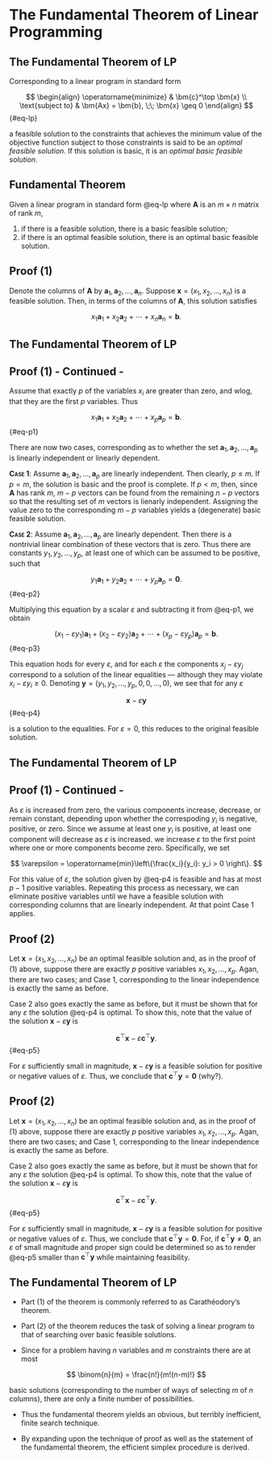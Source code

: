 # The Fundamental Theorem of Linear Programming

## The Fundamental Theorem of LP  {.smaller}

::: {.fragment fragment-index=1}
Corresponding to a linear program in standard form

$$
\begin{align}
\operatorname{minimize} & \bm{c}^\top \bm{x}  \\
\text{subject to} & \bm{Ax} = \bm{b}, \;\; \bm{x} \geq 0
\end{align} 
$$ {#eq-lp}

a feasible solution to the constraints that achieves the minimum value of the
objective function subject to those constraints is said to be an _optimal
feasible solution_. If this solution is basic, it is an _optimal basic feasible
solution_.
:::

::: {.fragment fragment-index=2}

::: {.callout-tip icon=false}
## Fundamental Theorem
Given a linear program in standard form @eq-lp where $\bm{A}$ is an $m \times
n$ matrix of rank $m$,

1. if there is a feasible solution, there is a basic feasible solution;
2. if there is an optimal feasible solution, there is an optimal basic feasible
solution.
:::

:::

::: {.fragment fragment-index=3}

::: {.callout-note icon=false}
## Proof (1)
Denote the columns of $\bm{A}$ by $\bm{a}_1, \bm{a}_2, \ldots, \bm{a}_n$.
Suppose $\bm{x} = (x_1, x_2, \ldots, x_n)$ is a feasible solution. Then, in
terms of the columns of $\bm{A}$, this solution satisfies

$$ x_1\bm{a}_1 + x_2\bm{a}_2 + \cdots + x_n\bm{a}_n = \bm{b}. $$
:::

:::

## The Fundamental Theorem of LP {.smaller}

::: {.callout-note icon=false}
## Proof (1) - Continued -
Assume that exactly $p$ of the variables $x_i$ are greater than zero, and wlog,
that they are the first $p$ variables. Thus

$$ x_1 \bm{a}_1 + x_2 \bm{a}_2 + \cdots + x_p \bm{a}_p = \bm{b}. $$ {#eq-p1}

There are now two cases, corresponding as to whether the set $\bm{a}_1,
\bm{a}_2, \ldots, \bm{a}_p$ is linearly independent or linearly dependent.

__<font style="font-variant: small-caps">Case 1</font>__:
Assume $\bm{a}_1, \bm{a}_2, \ldots, \bm{a}_p$ are linearly independent. Then
clearly, $p \leq m$. If $p = m$, the solution is basic and the proof is
complete. If $p < m$, then, since $\bm{A}$ has rank $m$, $m-p$ vectors can be
found from the remaining $n-p$ vectors so that the resulting set of $m$ vectors
is lienarly independent. Assigning the value zero to the corresponding $m-p$
variables yields a (degenerate) basic feasible solution.


__<font style="font-variant: small-caps">Case 2</font>__:
Assume $\bm{a}_1, \bm{a}_2, \ldots, \bm{a}_p$ are linearly dependent. Then there
is a nontrivial linear combination of these vectors that is zero. Thus there are
constants $y_1, y_2, \ldots, y_p$, at least one of which can be assumed to be
positive, such that

$$ y_1\bm{a}_1 + y_2\bm{a}_2 + \cdots + y_p\bm{a}_p = \bm{0}. $$ {#eq-p2}

Multiplying this equation by a scalar $\varepsilon$ and subtracting it from
@eq-p1, we obtain

$$ (x_1 - \varepsilon y_1)\bm{a}_1 + (x_2 - \varepsilon y_2)\bm{a}_2 + \cdots + 
   (x_p - \varepsilon y_p)\bm{a}_p = \bm{b}. $$ {#eq-p3}

This equation hods for every $\varepsilon$, and for each $\varepsilon$ the
components $x_j - \varepsilon y_j$ correspond to a solution of the linear
equalities &#8212; although they may violate $x_i - \varepsilon y_i \geq 0$.
Denoting $\bm{y} = (y_1, y_2, \ldots, y_p, 0, 0, \ldots, 0)$, we see that for
any $\varepsilon$

$$ \bm{x} - \varepsilon \bm{y} $$ {#eq-p4}

is a solution to the equalities. For $\varepsilon = 0$, this reduces to the
original feasible solution.
:::


## The Fundamental Theorem of LP {.smaller}

::: {.callout-note icon=false}
## Proof (1) - Continued -

As $\varepsilon$ is increased from zero, the various components increase,
decrease, or remain constant, depending upon whether the correspoding $y_i$ is
negative, positive, or zero. Since we assume at least one $y_i$ is positive, at
least one component will decrease as $\varepsilon$ is increased. we increase
$\varepsilon$ to the first point where one or more components become zero.
Specifically, we set 

$$ \varepsilon = \operatorname{min}\left\{\frac{x_i}{y_i}: y_i > 0 \right\}. $$

For this value of $\varepsilon$, the solution given by @eq-p4 is feasible and
has at most $p-1$ positive variables. Repeating this process as necessary, we
can eliminate positive variables until we have a feasible solution with
corresponding columns that are linearly independent. At that point Case 1
applies.
:::

::: {.r-stack}

::: {.fragment fragment-index=1 .fade-out}

::: {.callout-note icon=false}
## Proof (2)
Let $\bm{x} = (x_1, x_2, \ldots, x_n)$ be an optimal feasible solution and, as
in the proof of (1) above, suppose there are exactly $p$ positive variables
$x_1, x_2, \ldots, x_p$. Agan, there are two cases; and Case 1, corresponding to
the linear independence is exactly the same as before.

Case 2 also goes exactly the same as before, but it must be shown that for any
$\varepsilon$ the solution @eq-p4 is optimal. To show this, note that the value
of the solution $\bm{x} - \varepsilon\bm{y}$ is 

$$ \bm{c}^\top \bm{x} - \varepsilon \bm{c}^\top \bm{y}. $$ {#eq-p5}

For $\varepsilon$ sufficiently small in magnitude, $\bm{x} - \varepsilon \bm{y}$
is a feasible solution for positive or negative values of $\varepsilon$. Thus,
we conclude that $\bm{c}^\top \bm{y} = \bm{0}$ (why?). 
:::

:::

::: {.fragment fragment-index=2 .fade-in}

::: {.callout-note icon=false}
## Proof (2)
Let $\bm{x} = (x_1, x_2, \ldots, x_n)$ be an optimal feasible solution and, as
in the proof of (1) above, suppose there are exactly $p$ positive variables
$x_1, x_2, \ldots, x_p$. Agan, there are two cases; and Case 1, corresponding to
the linear independence is exactly the same as before.

Case 2 also goes exactly the same as before, but it must be shown that for any
$\varepsilon$ the solution @eq-p4 is optimal. To show this, note that the value
of the solution $\bm{x} - \varepsilon\bm{y}$ is 

$$ \bm{c}^\top \bm{x} - \varepsilon \bm{c}^\top \bm{y}. $$ {#eq-p5}

For $\varepsilon$ sufficiently small in magnitude, $\bm{x} - \varepsilon \bm{y}$
is a feasible solution for positive or negative values of $\varepsilon$. Thus,
we conclude that $\bm{c}^\top \bm{y} = \bm{0}$. For, if $\bm{c}^\top
\bm{y} \neq \bm{0}$, an $\varepsilon$ of small magnitude and proper sign could
be determined so as to render @eq-p5 smaller than $\bm{c}^\top \bm{y}$ while
maintaining feasibility.

:::

:::

:::


## The Fundamental Theorem of LP {.smaller}

* Part (1) of the theorem is commonly referred to as Carath&#233;odory's
theorem.

* Part (2) of the theorem reduces the task of solving a linear program to that
of searching over basic feasible solutions.

* Since for a problem having $n$ variables and $m$ constraints there are at most

$$
\binom{n}{m} = \frac{n!}{m!(n-m)!}
$$

basic solutions (corresponding to the number of ways of selecting $m$ of $n$
columns), there are only a finite number of possibilities.

* Thus the fundamental theorem yields an obvious, but terribly inefficient,
finite search technique.

* By expanding upon the technique of proof as well as the statement of the
fundamental theorem, the efficient simplex procedure is derived.
